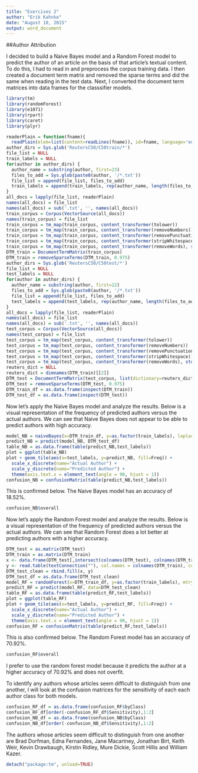 ```yaml
---
title: "Exercises 2"
author: "Erik Kahnke"
date: "August 18, 2015"
output: word_document
---
```



##Author Attribution

I decided to build a Naive Bayes model and a Random Forest model to predict the author of an article on the basis of that article's textual content. To do this, I had to read in and preprocess the corpus training data. I then created a document term matrix and removed the sparse terms and did the same when reading in the test data. Next, I converted the document term matrices into data frames for the classsifier models.

```r
library(tm)
library(randomForest)
library(e1071)
library(rpart)
library(caret)
library(plyr)
```

```r
readerPlain = function(fname){
  readPlain(elem=list(content=readLines(fname)), id=fname, language='en') }
author_dirs = Sys.glob('ReutersC50/C50train/*')
file_list = NULL
train_labels = NULL
for(author in author_dirs) {
  author_name = substring(author, first=23)
  files_to_add = Sys.glob(paste0(author, '/*.txt'))
  file_list = append(file_list, files_to_add)
  train_labels = append(train_labels, rep(author_name, length(files_to_add)))
}
all_docs = lapply(file_list, readerPlain) 
names(all_docs) = file_list
names(all_docs) = sub('.txt', '', names(all_docs))
train_corpus = Corpus(VectorSource(all_docs))
names(train_corpus) = file_list
train_corpus = tm_map(train_corpus, content_transformer(tolower)) 
train_corpus = tm_map(train_corpus, content_transformer(removeNumbers)) 
train_corpus = tm_map(train_corpus, content_transformer(removePunctuation)) 
train_corpus = tm_map(train_corpus, content_transformer(stripWhitespace)) 
train_corpus = tm_map(train_corpus, content_transformer(removeWords), stopwords("SMART"))
DTM_train = DocumentTermMatrix(train_corpus)
DTM_train = removeSparseTerms(DTM_train, 0.975)
author_dirs = Sys.glob('ReutersC50/C50test/*')
file_list = NULL
test_labels = NULL
for(author in author_dirs) {
  author_name = substring(author, first=22)
  files_to_add = Sys.glob(paste0(author, '/*.txt'))
  file_list = append(file_list, files_to_add)
  test_labels = append(test_labels, rep(author_name, length(files_to_add)))
}
all_docs = lapply(file_list, readerPlain) 
names(all_docs) = file_list
names(all_docs) = sub('.txt', '', names(all_docs))
test_corpus = Corpus(VectorSource(all_docs))
names(test_corpus) = file_list
test_corpus = tm_map(test_corpus, content_transformer(tolower)) 
test_corpus = tm_map(test_corpus, content_transformer(removeNumbers)) 
test_corpus = tm_map(test_corpus, content_transformer(removePunctuation)) 
test_corpus = tm_map(test_corpus, content_transformer(stripWhitespace)) 
test_corpus = tm_map(test_corpus, content_transformer(removeWords), stopwords("SMART"))
reuters_dict = NULL
reuters_dict = dimnames(DTM_train)[[2]]
DTM_test = DocumentTermMatrix(test_corpus, list(dictionary=reuters_dict))
DTM_test = removeSparseTerms(DTM_test, 0.975)
DTM_train_df = as.data.frame(inspect(DTM_train))
DTM_test_df = as.data.frame(inspect(DTM_test))
```

Now let's apply the Naive Bayes model and analyze the results. Below is a visual representation of the frequency of predicted authors versus the actual authors. We can see that Naive Bayes does not appear to be able to predict authors with high accuracy.
```r
model_NB = naiveBayes(x=DTM_train_df, y=as.factor(train_labels), laplace=1)
predict_NB = predict(model_NB, DTM_test_df)
table_NB = as.data.frame(table(predict_NB,test_labels))
plot = ggplot(table_NB)
plot + geom_tile(aes(x=test_labels, y=predict_NB, fill=Freq)) + 
  scale_x_discrete(name="Actual Author") + 
  scale_y_discrete(name="Predicted Author") +
  theme(axis.text.x = element_text(angle = 90, hjust = 1))
confusion_NB = confusionMatrix(table(predict_NB,test_labels))
```

This is confirmed below. The Naive Bayes model has an accuracy of 18.52%.

```r
confusion_NB$overall
```

Now let's apply the Random Forest model and analyze the results. Below is a visual representation of the frequency of predicted authors versus the actual authors. We can see that Random Forest does a lot better at predicting authors with a higher accuracy.

```r
DTM_test = as.matrix(DTM_test)
DTM_train = as.matrix(DTM_train)
x <- data.frame(DTM_test[,intersect(colnames(DTM_test), colnames(DTM_train))])
y <- read.table(textConnection(""), col.names = colnames(DTM_train), colClasses = "integer")
DTM_test_clean = rbind.fill(x, y)
DTM_test_df = as.data.frame(DTM_test_clean)
model_RF = randomForest(x=DTM_train_df, y=as.factor(train_labels), mtry=3, ntree=200)
predict_RF = predict(model_RF, data=DTM_test_clean)
table_RF = as.data.frame(table(predict_RF,test_labels))
plot = ggplot(table_RF)
plot + geom_tile(aes(x=test_labels, y=predict_RF, fill=Freq)) + 
  scale_x_discrete(name="Actual Author") + 
  scale_y_discrete(name="Predicted Author") +
  theme(axis.text.x = element_text(angle = 90, hjust = 1))
confusion_RF = confusionMatrix(table(predict_RF,test_labels))
```

This is also confirmed below. The Random Forest model has an accuracy of 70.92%.

```r
confusion_RF$overall
```

I prefer to use the random forest model because it predicts the author at a higher accuracy of 70.92% and does not overfit.

To identify any authors whose articles seem difficult to distinguish from one another, I will look at the confusion matrices for the  sensitivity of each each author class for both models. 
```r
confusion_RF_df = as.data.frame(confusion_RF$byClass)
confusion_RF_df[order(-confusion_RF_df$Sensitivity),1:2]
confusion_NB_df = as.data.frame(confusion_NB$byClass)
confusion_NB_df[order(-confusion_NB_df$Sensitivity),1:2]
```
The authors whose articles seem difficult to distinguish from one another are Brad Dorfman, Edna Fernandes, Jane Macartney, Jonathan Birt, Keith Weir, Kevin Drawbaugh, Kirstin Ridley, Mure Dickie, Scott Hillis and William Kazer.
```r
detach("package:tm", unload=TRUE)
```
